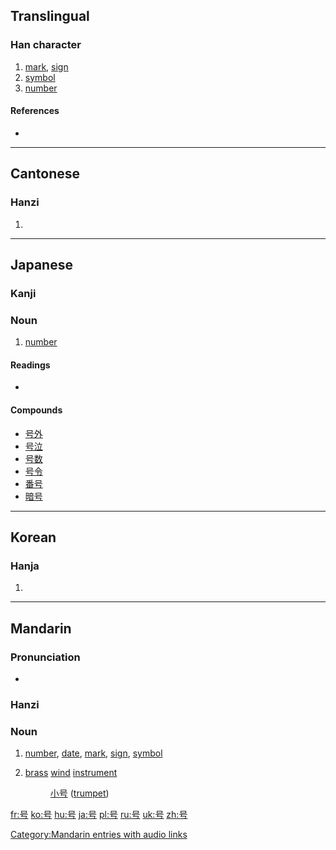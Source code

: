 {{also|號}}
==Translingual==

===Han character===
{{Han char|rn=30|rad=口|as=02|sn=5|four=|canj=口一女尸 (RMVS)}}

# [[mark]], [[sign]]
# [[symbol]]
# [[number]]

====References====
* {{Han ref|kx=0174.020|dkj=03256|dj=0385.070|hdz=10570.010|uh=53F7|ud=21495}}

----

==Cantonese==

===Hanzi===
{{yue-hanzi|jyut=|y=hou6|tra=號}}

# {{defn|lang=yue|sort=口02}}

----

==Japanese==
{{ja-see-also|-号}}

===Kanji===
{{ja-kanji|grade=3|rs=口02}}

===Noun===
{{ja-noun|k|hira=ごう|rom=gō|hidx=こう'}}

# [[number]]

====Readings====
* {{ja-readings|on=[[ごう]] ([[gō]])|kun=[[さけぶ]] ([[sakebu]]), [[よびな]] ([[yobina]])}}

====Compounds====
* [[号外]]
* [[号泣]]
* [[号数]]
* [[号令]]
* [[番号]]
* [[暗号]]

----

==Korean==

===Hanja===
{{ko-hanja|hangeul=호|rv=ho|mr=ho}}

# {{defn|lang=ko|sort=口02}}

----

==Mandarin==

===Pronunciation===
* {{audio|zh-hào.ogg|audio}}

===Hanzi===
{{cmn-hanzi|tra=號|pin=[[hào]] ([[hao4]]), [[háo]] ([[hao2]])|wg=hao<sup>2</sup>, hao<sup>4</sup>}}

===Noun===
{{cmn-noun|s|pin=hào|pint=hao4|tra=號|sim=号|rs=口02}}
# [[number]], [[date]], [[mark]], [[sign]], [[symbol]]
# {{literary|lang=zh-cn|skey=hao4}} [[brass]] [[wind]] [[instrument]]
#: [[小号]] ([[trumpet]])

[[Category:Mandarin entries with audio links]]

[[fr:号]]
[[ko:号]]
[[hu:号]]
[[ja:号]]
[[pl:号]]
[[ru:号]]
[[uk:号]]
[[zh:号]]